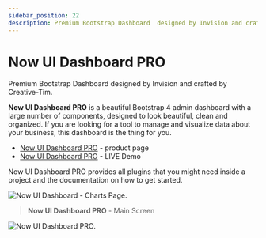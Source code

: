 ```yaml
---
sidebar_position: 22
description: Premium Bootstrap Dashboard  designed by Invision and crafted by Creative-Tim.
---
```


# Now UI Dashboard PRO

<SubHeading>Premium Bootstrap Dashboard designed by Invision and crafted by Creative-Tim.</SubHeading>

**Now UI Dashboard PRO** is a beautiful Bootstrap 4 admin dashboard with a large number of components, designed to look beautiful, clean and organized. If you are looking for a tool to manage and visualize data about your business, this dashboard is the thing for you.

- [Now UI Dashboard PRO](https://bit.ly/2RXrJWU) - product page
- [Now UI Dashboard PRO](https://bit.ly/2RT4pcI) - LIVE Demo

Now UI Dashboard PRO provides all plugins that you might need inside a project and the documentation on how to get started.

![Now UI Dashboard - Charts Page.](../../../static/assets/now-ui-dashboard-pro-charts.jpg)

> **Now UI Dashboard PRO** - Main Screen

![Now UI Dashboard PRO.](../../../static/assets/now-ui-dashboard-pro.jpg)
